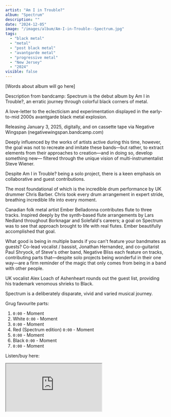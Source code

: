 ```yaml
---
artist: "Am I in Trouble?"
album: "Spectrum"
description: ""
date: "2024-12-05"
image: "/images/album/Am-I-in-Trouble--Spectrum.jpg"
tags:
  - "black metal"
  - "metal"
  - "post black metal"
  - "avantgarde metal"
  - "progressive metal"
  - "New Jersey"
  - "2024"
visible: false
---
```


[Words about album will go here]

Description from bandcamp: Spectrum is the debut album by Am I in Trouble?, an erratic journey through colorful black corners of metal.



A love-letter to the eclecticism and experimentation displayed in the early-to-mid 2000s avantgarde black metal explosion.



Releasing January 3, 2025, digitally, and on cassette tape via Negative Wingspan  (negativewingspan.bandcamp.com)



 Deeply influenced by the works of artists active during this time, however, the goal was not to recreate and imitate these bands—but rather, to extract elements from their approaches to creation—and in doing so, develop something new— filtered through the unique vision of multi-instrumentalist Steve Wiener.



Despite Am I in Trouble? being a solo project, there is a keen emphasis on collaborative and guest contributions.



The most foundational of which is the incredible drum performance by UK drummer Chris Barber. Chris took every drum arrangement in expert stride, breathing incredible life into every moment.



Canadian folk metal artist Ember Belladonna contributes flute to three tracks. Inspired deeply by the synth-based flute arrangements by Lars Nedland throughout Borknagar and Solefald's careers; a goal on Spectrum was to see that approach brought to life with real flutes. Ember beautifully accomplished that goal.



What good is being in multiple bands if you can't feature your bandmates as guests? Co-lead vocalist / bassist, Jonathan Hernandez, and co-guitarist Paul Shryock, of Steve's other band, Negative Bliss each feature on tracks, contributing parts that—despite solo projects being wonderful in their one way—are a firm reminder of the magic that only comes from being in a band with other people.



UK vocalist Alex Loach of Ashenheart rounds out the guest list, providing his trademark venomous shrieks to Black.



Spectrum is a deliberately disparate, vivid and varied musical journey.

Grug favourite parts:

1.  `0:00` - Moment
2. White `0:00` - Moment
3.  `0:00` - Moment
4. Red (Spectrum edition) `0:00` - Moment
5.  `0:00` - Moment
6. Black `0:00` - Moment
7.  `0:00` - Moment

Listen/buy here:

<iframe
  style={{ border: "0", width: "350px", height: "800px" }}
  src="https://bandcamp.com/EmbeddedPlayer/album=2625743718/size=large/bgcol=333333/linkcol=ffffff/transparent=true/" 
  seamless>
  <a href="https://amiintrouble.bandcamp.com/album/spectrum">
    Spectrum by Am I in Trouble?
  </a>
</iframe>
